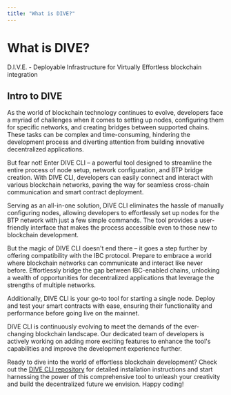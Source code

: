 ```yaml
---
title: "What is DIVE?"
---
```


# What is DIVE?

D.I.V.E. - Deployable Infrastructure for Virtually Effortless blockchain integration

## Intro to DIVE

As the world of blockchain technology continues to evolve, developers face a myriad of challenges when it comes to setting up nodes, configuring them for specific networks, and creating bridges between supported chains. These tasks can be complex and time-consuming, hindering the development process and diverting attention from building innovative decentralized applications.

But fear not! Enter DIVE CLI – a powerful tool designed to streamline the entire process of node setup, network configuration, and BTP bridge creation. With DIVE CLI, developers can easily connect and interact with various blockchain networks, paving the way for seamless cross-chain communication and smart contract deployment.

Serving as an all-in-one solution, DIVE CLI eliminates the hassle of manually configuring nodes, allowing developers to effortlessly set up nodes for the BTP network with just a few simple commands. The tool provides a user-friendly interface that makes the process accessible even to those new to blockchain development.

But the magic of DIVE CLI doesn't end there – it goes a step further by offering compatibility with the IBC protocol. Prepare to embrace a world where blockchain networks can communicate and interact like never before. Effortlessly bridge the gap between IBC-enabled chains, unlocking a wealth of opportunities for decentralized applications that leverage the strengths of multiple networks.

Additionally, DIVE CLI is your go-to tool for starting a single node. Deploy and test your smart contracts with ease, ensuring their functionality and performance before going live on the mainnet.

DIVE CLI is continuously evolving to meet the demands of the ever-changing blockchain landscape. Our dedicated team of developers is actively working on adding more exciting features to enhance the tool's capabilities and improve the development experience further.

Ready to dive into the world of effortless blockchain development? Check out the [DIVE CLI repository](https://github.com/HugoByte/DIVE) for detailed installation instructions and start harnessing the power of this comprehensive tool to unleash your creativity and build the decentralized future we envision. Happy coding!

